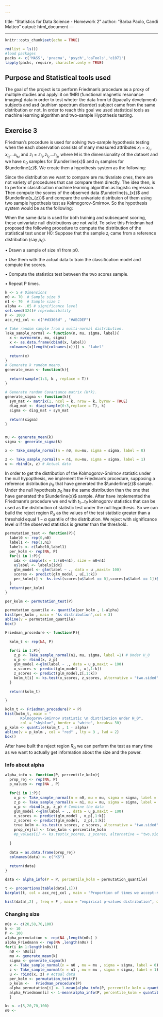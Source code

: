 ```yaml
---

---
```

title: "Statistics for Data Science - Homework 2"
author: "Barba Paolo, Candi Matteo"
output: html_document
---
<style type="text/css">
body, td {
   font-size: 14px;
}
code.r{
  font-size: 12px;
}
pre {
  font-size: 12px
}
</style>
---

```r
knitr::opts_chunk$set(echo = TRUE)
```


```r
rm(list = ls())
#load packages
packs <- c('MASS', 'pracma', 'psych','caTools','e1071')
lapply(packs, require, character.only = TRUE)
```
## Purpose and Statistical tools used

The goal of the project is to perform Friedman's procedure as a proxy of
multiple studies and applyi it on fMRI (functional magnetic resonance
imaging) data in order to test wheter the data from td (tipacally
develpment) subjects and asd (authism spectrum disorder) subject came
from the same distribution or not. In order to reach this goal we used
statistical tools as machine learning algorithm and two-sample
Hypothesis testing.

## Exercise 3

Friedman's procedure is used for solving two-sample hypothesis testing
when the each observation consists of many measured attributes
$x_{i} = x_{i_1}, x_{i_2} . . . x_{i_{M}}$ and
$z_{i} = z_{i_1}, z_{i_2} . . . z_{i_{M}}$ where M is the dimensionality
of the dataset and we have $n_{0}$ samples for $\underline{x}$ and
$n_{1}$ samples for $\underline{z}$. We create then a hypothesis system
as the following:

\begin{equation}

\begin{cases}

H_{0}: F_{x} = F_{z}\\ H_{1}: F_{x} \neq F_{z}

\end{cases}

\end{equation}

Since the distribution we want to compare are multivariate ones, there are not variety of procedures that can compare them directly. The idea then, is to perform classification machine learning algorithm as logistic regression. Then compute the scores of the observed data $\underline{s_{x}}$ and  $\underline{s_{z}}$ and compare the univariate distribuion of them using two sample hypothesis test as Kolmogorov-Smirnov. So the hypothesis system would be as the following:


\begin{equation}

\begin{cases}

H_{0}: F_{s_{x}} = F_{s_{z}}\\ H_{1}: F_{s_{x}} \neq F_{s_{z}}

\end{cases}

\end{equation}


When the same data is used for both training and subsequent scoring, these univariate null distributions are not valid.
To solve this Friedman had proposed the following procedure to compute the distribution of the statistical test under H0:
Suppose that the sample $z_{i}$ came from a reference distribution (say $p_{0}$).


• Drawn a sample of size n1 from p0.

• Use them with the actual data to train the classification model and compute the scores.

• Compute the statistics test between the two scores sample.

• Repeat P times.




```r
k <- 5 # Dimensions
n0 <- 70  # Sample size 0
n1 <- 70  # Sample size 1
alpha <- .05 # significance level
set.seed(324)# reproducibility
P <- 1000
acc_rej_col <- c("#d3305d" , "#ABCDEF")
```

```r
# Take random sample from a multi-normal distribution.
Take_sample_normal <- function(n, mu, sigma, label){
  x <- mvrnorm(n, mu, sigma)
  x <- as.data.frame(cbind(x, label))
  colnames(x[length(colnames(x))]) <- "label"
  
  return(x)
}
# Generate k random means.
generate_mean <- function(k){
  
  return(sample(1:3, k , replace = T))
}

# Generate random Covariance matrix (k*k).
generate_sigma <- function(k){
  sym_mat <- matrix(1, ncol = k, nrow = k, byrow = TRUE)
  diag_mat <- diag(sample(0:3,replace = T), k)
  sigma <- diag_mat + sym_mat
  
  return(sigma)
}


mu <- generate_mean(k)
sigma <- generate_sigma(k)

x <- Take_sample_normal(n = n0, mu=mu, sigma = sigma, label = 0)

z <- Take_sample_normal(n = n1, mu=mu, sigma = sigma, label = 1)
u <- rbind(x, z) # Actual data
```


In order to get the distribution of the Kolmogorov-Smirnov statistic under the null hypopthesis, we implement the Friedman's procedure, supposing a reference distribution $p_{0}$ that have generated the $\underline{z}$ sample. Under the null hypothesis $p_{0}$ has the same distribution than the one that have generated the $\underline{x}$ sample. After have implemented the Friedmann's procedure we end with $t_{1} \dots t_{P}$ kolmogorov statistics that can be used as the distribution of statistic test under the null hypothesis. So we can build the reject region $R_{\alpha}$ as the values of the test statistic  greater than a threshold equal $1 - \alpha$ quantile of the distribution. We reject with significance level $\alpha$ if the observed statistics is greater than the threshold.

```r

permutation_test <- function(P){
  label0 <- rep(0,n0)
  label1 <- rep(1,n1)
  labels <- c(label0,label1)
  per_kolm <- rep(NA, P)
  for(i in 1:P){
    idx <- sample(x = 1:(n0+n1), size = n0+n1)
    u$label <- labels[idx]
    glm_model <- glm(label ~ ., data = u ,maxit= 100)
    scores <- predict(glm_model , u[,1:k])
    per_kolm[i] <- ks.test(scores[u$label == 0],scores[u$label == 1])$statistic
  }
  return(per_kolm)
}

per_kolm <- permutation_test(P)
```

```r
permutation_quantile <- quantile(per_kolm , 1-alpha)
hist(per_kolm , main = "ks distribution",col = 3)
abline(v = permutation_quantile)
box()
```

```r


Friedman_procedure <- function(P){
  
  kolm_t <- rep(NA, P)

  for(i in 1:P){
    z_p <- Take_sample_normal(n1, mu, sigma, label =1) # Under H_0
    u_p <- rbind(x, z_p)
    glm_model <-glm(label ~ ., data = u_p,maxit = 100)
    x_scores <- predict(glm_model , x[,1:k])
    z_scores <- predict(glm_model,z[,1:k])
    kolm_t[i] <- ks.test(x_scores, z_scores, alternative = "two.sided")$statistic
  }
  
  return(kolm_t)

}

```

```r
kolm_t <- Friedman_procedure(P = P)
hist(kolm_t, main = "
       Kolmogorov-Smirnov statistic \n distribution under H_0",
       col = "skyblue", border = "white", breaks= 30)
p_kolm <- quantile(kolm_t , 1 - alpha)
abline(v = p_kolm , col = "red" , lty = 3 , lwd = 2)
box()
```
After have built the reject region $R_{\alpha}$ we can perform the test as many time as we want to actually get information about the size and the power.

### Info about alpha
```r

alpha_info <- function(P, percentile_kolm){
  prop_rej <- rep(NA, P)
  p_values <- rep(NA , P)
  
  for(i in 1:P){
    x_p <- Take_sample_normal(n = n0, mu = mu, sigma = sigma, label = 0)  
    z_p <- Take_sample_normal(n = n1, mu = mu, sigma = sigma, label = 1)  # same distributions
    u_p <- rbind(x_p, z_p) # Combine the data
    glm_model <-glm(label ~ ., data = u_p,maxit = 100)
    x_scores <- predict(glm_model , x_p[,1:k])
    z_scores <- predict(glm_model,  z_p[,1:k])
    true_kolm <- ks.test(x_scores, z_scores, alternative = "two.sided")$statistic
    prop_rej[i] <- true_kolm < percentile_kolm
    #p_values[i] <- ks.test(x_scores, z_scores, alternative = "two.sided")$p.value
   
  }
  
  data = as.data.frame(prop_rej)
  colnames(data) <- c("KS")
  
  return(data)
}

data <- alpha_info(P = P, percentile_kolm = permutation_quantile)

```

```r
t <- proportions(table(data[,1]))
barplot(t, col = acc_rej_col , main = "Proportion of times we accept-reject \n the null hypothesis  when is actually true \n using KS statistic", names.arg = c("Reject" , "Accept"), ylim = c(0,1))
```

```r
hist(data[,2] , freq = F , main = "empirical p-values distribution", col = "cyan4")

```



### Changing size \alpha

```r
n0s <- c(20,50,70,100)
k <- 10
P <- 100
alpha_permutation <- rep(NA ,length(n0s) )
alpha_Friedmann <- rep(NA ,length(n0s) )
for(i in 1:length(n0s)){
  n0 <- n0s[i]
  mu <- generate_mean(k)
  sigma <- generate_sigma(k)
  x <- Take_sample_normal(n = n0 , mu = mu , sigma = sigma, label = 0)
  z <- Take_sample_normal(n = n1 , mu = mu , sigma = sigma, label = 1)
  u <- rbind(x, z) # Actual data
  per_kolm <- permutation_test(P)
  p_kolm <-   Friedman_procedure(P)
  alpha_permutation[i] <- 1-mean(alpha_info(P, percentile_kolm = quantile(per_kolm , 1 - alpha))$KS)
  alpha_Friedmann[i] <- 1-mean(alpha_info(P, percentile_kolm = quantile(p_kolm , 1 - alpha))$KS)
  }


```
```r
ks <- c(5,20,70,100)
n0 <- 
```

